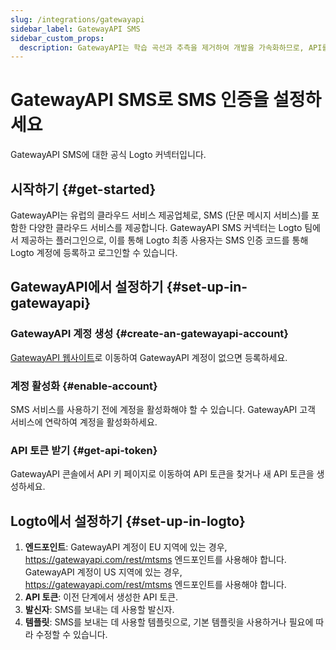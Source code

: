 ```yaml
---
slug: /integrations/gatewayapi
sidebar_label: GatewayAPI SMS
sidebar_custom_props:
  description: GatewayAPI는 학습 곡선과 추측을 제거하여 개발을 가속화하므로, API를 사용하여 즉시 구축할 수 있습니다.
---
```



# GatewayAPI SMS로 SMS 인증을 설정하세요

GatewayAPI SMS에 대한 공식 Logto 커넥터입니다.

<GuideTip />

## 시작하기 \{#get-started}

GatewayAPI는 유럽의 클라우드 서비스 제공업체로, SMS (단문 메시지 서비스)를 포함한 다양한 클라우드 서비스를 제공합니다. GatewayAPI SMS 커넥터는 Logto 팀에서 제공하는 플러그인으로, 이를 통해 Logto 최종 사용자는 SMS 인증 코드를 통해 Logto 계정에 등록하고 로그인할 수 있습니다.

## GatewayAPI에서 설정하기 \{#set-up-in-gatewayapi}

### GatewayAPI 계정 생성 \{#create-an-gatewayapi-account}

[GatewayAPI 웹사이트](https://www.gatewayapi.com/)로 이동하여 GatewayAPI 계정이 없으면 등록하세요.

### 계정 활성화 \{#enable-account}

SMS 서비스를 사용하기 전에 계정을 활성화해야 할 수 있습니다. GatewayAPI 고객 서비스에 연락하여 계정을 활성화하세요.

### API 토큰 받기 \{#get-api-token}

GatewayAPI 콘솔에서 API 키 페이지로 이동하여 API 토큰을 찾거나 새 API 토큰을 생성하세요.

## Logto에서 설정하기 \{#set-up-in-logto}

1. **엔드포인트**: GatewayAPI 계정이 EU 지역에 있는 경우, https://gatewayapi.com/rest/mtsms 엔드포인트를 사용해야 합니다. GatewayAPI 계정이 US 지역에 있는 경우, https://gatewayapi.com/rest/mtsms 엔드포인트를 사용해야 합니다.
2. **API 토큰**: 이전 단계에서 생성한 API 토큰.
3. **발신자**: SMS를 보내는 데 사용할 발신자.
4. **템플릿**: SMS를 보내는 데 사용할 템플릿으로, 기본 템플릿을 사용하거나 필요에 따라 수정할 수 있습니다.